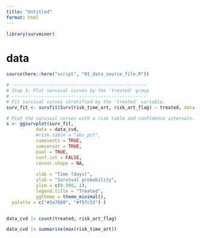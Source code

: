 ```yaml
---
title: "Untitled"
format: html
---
```



```r
library(survminer)
```


# data
```r
source(here::here("script", "01_data_source_file.R"))
```




```r
# --------------------------------------------------
# Step 3: Plot survival curves by the 'treated' group
# --------------------------------------------------
# Fit survival curves stratified by the 'treated' variable.
surv_fit <- survfit(Surv(risk_time_art, risk_art_flag) ~ treated, data = data_cvd)

# Plot the survival curves with a risk table and confidence intervals.
s <- ggsurvplot(surv_fit,
           data = data_cvd,
           #risk.table = "abs_pct",
           cumevents = TRUE,
           cumcensor = TRUE,
           pval = TRUE,
           conf.int = FALSE,
           censor.shape = NA, 
           
           xlab = "Time (days)",
           ylab = "Survival probability",
           ylim = c(0.990, 1),
           legend.title = "Treated",
           ggtheme = theme_minimal(),
  palette = c("#3a7880", "#f57c52") )


data_cvd |> count(treated, risk_art_flag)

data_cvd |> summarise(max(risk_time_art))
```

